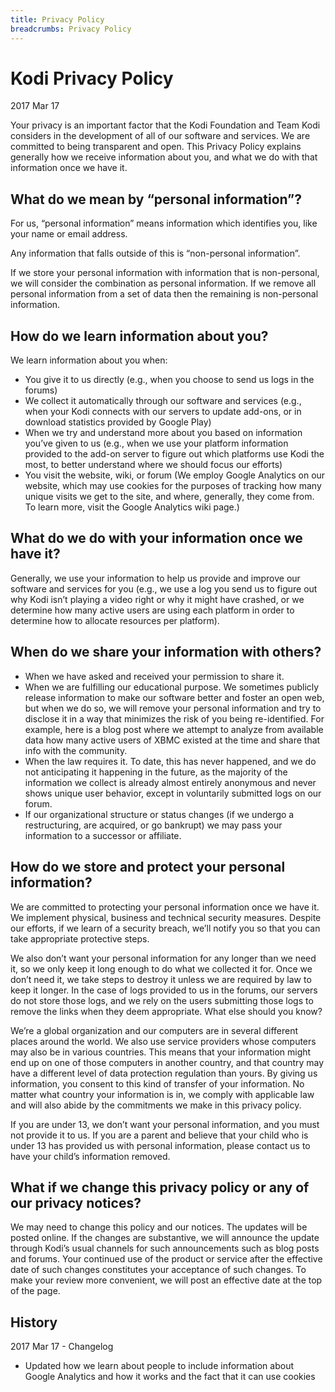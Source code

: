 ```yaml
---
title: Privacy Policy
breadcrumbs: Privacy Policy
---
```


# Kodi Privacy Policy
2017 Mar 17

Your privacy is an important factor that the Kodi Foundation and Team Kodi considers in the development of all of our software and services. We are committed to being transparent and open. This Privacy Policy explains generally how we receive information about you, and what we do with that information once we have it.

## What do we mean by “personal information”?

For us, “personal information” means information which identifies you, like your name or email address.

Any information that falls outside of this is “non-personal information”.

If we store your personal information with information that is non-personal, we will consider the combination as personal information. If we remove all personal information from a set of data then the remaining is non-personal information.

## How do we learn information about you?

We learn information about you when:

- You give it to us directly (e.g., when you choose to send us logs in the forums)
- We collect it automatically through our software and services (e.g., when your Kodi connects with our servers to update add-ons, or in download statistics provided by Google Play)
- When we try and understand more about you based on information you’ve given to us (e.g., when we use your platform information provided to the add-on server to figure out which platforms use Kodi the most, to better understand where we should focus our efforts)
- You visit the website, wiki, or forum (We employ Google Analytics on our website, which may use cookies for the purposes of tracking how many unique visits we get to the site, and where, generally, they come from. To learn more, visit the Google Analytics wiki page.) 

## What do we do with your information once we have it?

Generally, we use your information to help us provide and improve our software and services for you (e.g., we use a log you send us to figure out why Kodi isn’t playing a video right or why it might have crashed, or we determine how many active users are using each platform in order to determine how to allocate resources per platform).

## When do we share your information with others?

- When we have asked and received your permission to share it.
- When we are fulfilling our educational purpose. We sometimes publicly release information to make our software better and foster an open web, but when we do so, we will remove your personal information and try to disclose it in a way that minimizes the risk of you being re-identified. For example, here is a blog post where we attempt to analyze from available data how many active users of XBMC existed at the time and share that info with the community.
- When the law requires it. To date, this has never happened, and we do not anticipating it happening in the future, as the majority of the information we collect is already almost entirely anonymous and never shows unique user behavior, except in voluntarily submitted logs on our forum.
- If our organizational structure or status changes (if we undergo a restructuring, are acquired, or go bankrupt) we may pass your information to a successor or affiliate.

## How do we store and protect your personal information?

We are committed to protecting your personal information once we have it. We implement physical, business and technical security measures. Despite our efforts, if we learn of a security breach, we’ll notify you so that you can take appropriate protective steps.

We also don’t want your personal information for any longer than we need it, so we only keep it long enough to do what we collected it for. Once we don’t need it, we take steps to destroy it unless we are required by law to keep it longer. In the case of logs provided to us in the forums, our servers do not store those logs, and we rely on the users submitting those logs to remove the links when they deem appropriate.
What else should you know?

We’re a global organization and our computers are in several different places around the world. We also use service providers whose computers may also be in various countries. This means that your information might end up on one of those computers in another country, and that country may have a different level of data protection regulation than yours. By giving us information, you consent to this kind of transfer of your information. No matter what country your information is in, we comply with applicable law and will also abide by the commitments we make in this privacy policy.

If you are under 13, we don’t want your personal information, and you must not provide it to us. If you are a parent and believe that your child who is under 13 has provided us with personal information, please contact us to have your child’s information removed.

## What if we change this privacy policy or any of our privacy notices?

We may need to change this policy and our notices. The updates will be posted online. If the changes are substantive, we will announce the update through Kodi’s usual channels for such announcements such as blog posts and forums. Your continued use of the product or service after the effective date of such changes constitutes your acceptance of such changes. To make your review more convenient, we will post an effective date at the top of the page.

 
## History

2017 Mar 17 - Changelog

- Updated how we learn about people to include information about Google Analytics and how it works and the fact that it can use cookies
